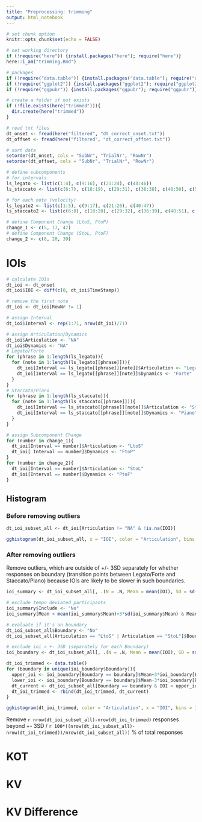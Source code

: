 ```yaml
---
title: "Preprocessing: trimming"
output: html_notebook
---
```


```r
# set chunk option
knitr::opts_chunk$set(echo = FALSE)

# set working directory
if (!require("here")) {install.packages("here"); require("here")}
here::i_am("trimming.Rmd")

# packages
if (!require("data.table")) {install.packages("data.table"); require("data.table")}
if (!require("ggplot2")) {install.packages("ggplot2"); require("ggplot2")}
if (!require("ggpubr")) {install.packages("ggpubr"); require("ggpubr")}

# create a folder if not exists
if (!file.exists(here("trimmed"))){
  dir.create(here("trimmed"))
}

# read txt files
dt_onset <- fread(here("filtered", "dt_correct_onset.txt"))
dt_offset <- fread(here("filtered", "dt_correct_offset.txt"))

# sort data
setorder(dt_onset, cols = "SubNr", "TrialNr", "RowNr")
setorder(dt_offset, cols = "SubNr", "TrialNr", "RowNr")
```

```r
# define subcomponents
# for intervals
ls_legato <- list(c(1:4), c(9:16), c(21:24), c(40:46))
ls_staccato <- list(c(6:7), c(18:19), c(29:31), c(36:38), c(48:50), c(53:55), c(58:64))

# for each note (velocity)
ls_legato2 <- list(c(1:5), c(9:17), c(21:26), c(40:47))
ls_staccato2 <- list(c(6:8), c(18:20), c(29:32), c(36:39), c(48:51), c(53:56), c(58:65))

# define Component Change (LtoS, FtoP)
change_1 <- c(5, 17, 47)
# define Component Change (StoL, PtoF)
change_2 <- c(8, 20, 39)
```

# IOIs
```r
# calculate IOIs
dt_ioi <- dt_onset
dt_ioi$IOI <- diff(c(0, dt_ioi$TimeStamp))

# remove the first note
dt_ioi <- dt_ioi[RowNr != 1]

# assign Interval
dt_ioi$Interval <- rep(1:71, nrow(dt_ioi)/71)

# assign Articulation/Dynamics
dt_ioi$Articulation <- "NA"
dt_ioi$Dynamics <- "NA"
# Legato/Forte
for (phrase in 1:length(ls_legato)){
  for (note in 1:length(ls_legato[[phrase]])){
    dt_ioi[Interval == ls_legato[[phrase]][note]]$Articulation <- "Legato"
    dt_ioi[Interval == ls_legato[[phrase]][note]]$Dynamics <- "Forte"
  }
}
# Staccato/Piano
for (phrase in 1:length(ls_staccato)){
  for (note in 1:length(ls_staccato[[phrase]])){
    dt_ioi[Interval == ls_staccato[[phrase]][note]]$Articulation <- "Staccato"
    dt_ioi[Interval == ls_staccato[[phrase]][note]]$Dynamics <- "Piano"
  }
}

# assign Subcomponent Change
for (number in change_1){
  dt_ioi[Interval == number]$Articulation <- "LtoS"
  dt_ioi[ Interval == number]$Dynamics <- "FtoP"
}
for (number in change_2){
  dt_ioi[Interval == number]$Articulation <- "StoL"
  dt_ioi[Interval == number]$Dynamics <- "PtoF"
}
```

## Histogram
### Before removing outliers
```r
dt_ioi_subset_all <- dt_ioi[Articulation != "NA" & !is.na(IOI)]

gghistogram(dt_ioi_subset_all, x = "IOI", color = "Articulation", bins = 150)
```

### After removing outliers
Remove outliers, which are outside of +/- 3SD separately for whether responses on boundary (transition points between Legato/Forte and Staccato/Piano) because IOIs are likely to be slower in such boundaries.

```r
ioi_summary <- dt_ioi_subset_all[, .(N = .N, Mean = mean(IOI), SD = sd(IOI)), by = .(SubNr)]

# exclude tempo deviated participants
ioi_summary$Include <- "No"
ioi_summary[Mean < mean(ioi_summary$Mean)+3*sd(ioi_summary$Mean) & Mean > mean(ioi_summary$Mean)-3*sd(ioi_summary$Mean)]$Include <- "Yes"

# evaluate if it's on boundary
dt_ioi_subset_all$Boundary <- "No"
dt_ioi_subset_all[Articulation == "LtoS" | Articulation == "StoL"]$Boundary <- "Yes"

# exclude ioi > +- 3SD (separately for each Boundary)
ioi_boundary <- dt_ioi_subset_all[, .(N = .N, Mean = mean(IOI), SD = sd(IOI)), by = Boundary]

dt_ioi_trimmed <- data.table()
for (boundary in unique(ioi_boundary$Boundary)){
  upper_ioi <- ioi_boundary[Boundary == boundary]$Mean+3*ioi_boundary[Boundary == boundary]$SD
  lower_ioi <- ioi_boundary[Boundary == boundary]$Mean-3*ioi_boundary[Boundary == boundary]$SD
  dt_current <- dt_ioi_subset_all[Boundary == boundary & IOI < upper_ioi & IOI > lower_ioi]
  dt_ioi_trimmed <- rbind(dt_ioi_trimmed, dt_current)
}

gghistogram(dt_ioi_trimmed, color = "Articulation", x = "IOI", bins = 150)
```

Remove `r nrow(dt_ioi_subset_all)-nrow(dt_ioi_trimmed)` responses beyond +- 3SD / `r 100*((nrow(dt_ioi_subset_all)-nrow(dt_ioi_trimmed))/nrow(dt_ioi_subset_all))` % of total responses

# KOT

# KV

# KV Difference

